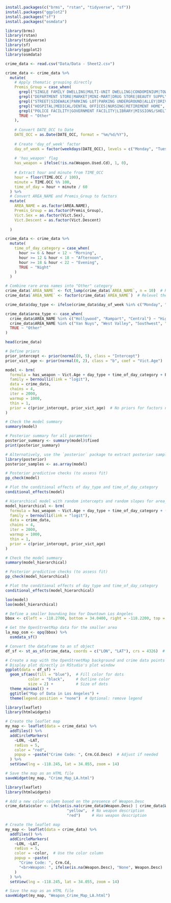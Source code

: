 ```r
install.packages(c("brms", "rstan", "tidyverse", "sf"))
install.packages("ggplot2")
install.packages("sf")
install.packages("osmdata")
```

```r
library(brms)
library(rstan)
library(tidyverse)
library(sf)
library(ggplot2)
library(osmdata)
```

```r
crime_data <- read.csv("Data/Data - Sheet2.csv")
```

```r
crime_data <- crime_data %>%
  mutate(
    # Apply thematic grouping directly
    Premis_Group = case_when(
      grepl("SINGLE FAMILY DWELLING|MULTI-UNIT DWELLING|CONDOMINIUM|TOWNHOUSE|GARAGE|GROUP HOME|SRO|PORCH, RESIDENTIAL|HIGH-RISE BUILDING|FRAT HOUSE/SORORITY/DORMITORY", Premis.Desc, ignore.case = TRUE) ~ "Residential",
      grepl("DEPARTMENT STORE|MARKET|MINI-MART|DRUG STORE|BEAUTY SUPPLY STORE|LIQUOR STORE|TOBACCO SHOP|CLOTHING STORE|JEWELRY STORE|OTHER STORE|BAR|RESTAURANT|COFFEE SHOP|NIGHT CLUB|SPORTS BAR|HOTEL|OFFICE BUILDING/OFFICE|GAS STATION|LAUNDROMAT|HEALTH SPA/GYM|NAIL SALON|PUBLIC STORAGE|FURNITURE STORE|BANK", Premis.Desc, ignore.case = TRUE) ~ "Commercial",
      grepl("STREET|SIDEWALK|PARKING LOT|PARKING UNDERGROUND|ALLEY|DRIVEWAY|PUBLIC RESTROOM|PARK|MTA|BUS|VEHICLE|LA UNION STATION|CONSTRUCTION SITE|TOW YARD|COLLEGE/JUNIOR COLLEGE/UNIVERSITY|ABANDONED BUILDING ABANDONED HOUSE|CONVENTION CENTER|AMTRAK TRAIN|SHOPPING MALL (COMMON AREA)", Premis.Desc, ignore.case = TRUE) ~ "Public Spaces",
      grepl("HOSPITAL|MEDICAL/DENTAL OFFICES|NURSING|RETIREMENT HOME", Premis.Desc, ignore.case = TRUE) ~ "Healthcare",
      grepl("POLICE FACILITY|GOVERNMENT FACILITY|LIBRARY|MISSIONS/SHELTERS|DETENTION|JAIL|STAPLES CENTER", Premis.Desc, ignore.case = TRUE) ~ "Government",
      TRUE ~ "Other"
    ),
  
    # Convert DATE_OCC to Date
    DATE_OCC = as.Date(DATE_OCC, format = "%m/%d/%Y"),
    
    # Create 'day_of_week' factor
    day_of_week = factor(weekdays(DATE_OCC), levels = c("Monday", "Tuesday", "Wednesday", "Thursday", "Friday", "Saturday", "Sunday")),
    
    # 'has_weapon' flag
    has_weapon = ifelse(!is.na(Weapon.Used.Cd), 1, 0),
    
    # Extract hour and minute from TIME_OCC
    hour = floor(TIME.OCC / 100),
    minute = TIME.OCC %% 100,
    time_of_day = hour + minute / 60
  ) %>%
  # Convert AREA_NAME and Premis_Group to factors
  mutate(
    AREA_NAME = as.factor(AREA.NAME),
    Premis_Group = as.factor(Premis_Group),
    Vict.Sex = as.factor(Vict.Sex),
    Vict.Descent = as.factor(Vict.Descent)
    
  )
```

```r
crime_data <- crime_data %>%
  mutate(
    time_of_day_category = case_when(
      hour >= 6 & hour < 12 ~ "Morning",
      hour >= 12 & hour < 18 ~ "Afternoon",
      hour >= 18 & hour < 22 ~ "Evening",
      TRUE ~ "Night"
    )
  )
```

```r
# Combine rare area names into "Other" category
crime_data$`AREA_NAME` <- fct_lump(crime_data$`AREA_NAME`, n = 10)  # Keep the 10 most common areas
crime_data$`AREA_NAME` <- factor(crime_data$`AREA_NAME`)  # Relevel the factor
```

```r
crime_data$day_type <- ifelse(crime_data$day_of_week %in% c("Monday", "Tuesday", "Wednesday", "Thursday", "Friday"), "Weekday", "Weekend")
```

```r
crime_data$area_type <- case_when(
  crime_data$AREA_NAME %in% c("Hollywood", "Rampart", "Central") ~ "High Crime",
  crime_data$AREA_NAME %in% c("Van Nuys", "West Valley", "Southwest", "Harbor") ~ "Low Crime",
  TRUE ~ "Other"
)
```

```r
head(crime_data)
```

```r
# Define priors
prior_intercept <- prior(normal(0, 5), class = "Intercept")
prior_vict_age <- prior(normal(0, 2), class = "b", coef = "Vict.Age")

model <- brm(
  formula = has_weapon ~ Vict.Age + day_type + time_of_day_category + Premis_Group,
  family = bernoulli(link = "logit"),
  data = crime_data,
  chains = 4,
  iter = 2000,
  warmup = 1000,
  thin = 1,
  prior = c(prior_intercept, prior_vict_age)  # No priors for factors needed here
)

# Check the model summary
summary(model)
```

```r
# Posterior summary for all parameters
posterior_summary <- summary(model)$fixed
print(posterior_summary)

# Alternatively, use the `posterior` package to extract posterior samples:
library(posterior)
posterior_samples <- as.array(model)
```

```r
# Posterior predictive checks (to assess fit)
pp_check(model)
```

```r
# Plot the conditional effects of day_type and time_of_day_category
conditional_effects(model)
```

```r
# Hierarchical model with random intercepts and random slopes for area_type
model_hierarchical <- brm(
  formula = has_weapon ~ Vict.Age + day_type + time_of_day_category + (1 | area_type) + Premis_Group,
  family = bernoulli(link = "logit"),
  data = crime_data,
  chains = 4,
  iter = 2000,
  warmup = 1000,
  thin = 1,
  prior = c(prior_intercept, prior_vict_age)
)

# Check the model summary
summary(model_hierarchical)
```

```r
# Posterior predictive checks (to assess fit)
pp_check(model_hierarchical)
```

```r
# Plot the conditional effects of day_type and time_of_day_category
conditional_effects(model_hierarchical)
```

```r
loo(model)
loo(model_hierarchical)
```

```r
# Define a smaller bounding box for Downtown Los Angeles
bbox <- c(left = -118.2700, bottom = 34.0400, right = -118.2200, top = 34.0700)

# Get the OpenStreetMap data for the smaller area
la_map_osm <- opq(bbox) %>%
  osmdata_sf()

# Convert the dataframe to an sf object
df_sf <- st_as_sf(crime_data, coords = c("LON", "LAT"), crs = 4326)  # EPSG:4326 for WGS 84

# Create a map with the OpenStreetMap background and crime data points
# Display plot directly in RStudio's plot window
ggplot(data = df_sf) + 
  geom_sf(aes(fill = "blue"),  # Fill color for dots
          color = "black",     # Outline color
          size = 2) +          # Size of dots
  theme_minimal() + 
  ggtitle("Map of Data in Los Angeles") +
  theme(legend.position = "none")  # Optional: remove legend
```

```r
library(leaflet)
library(htmlwidgets)

# Create the leaflet map
my_map <- leaflet(data = crime_data) %>%
  addTiles() %>%
  addCircleMarkers(
    ~LON, ~LAT,
    radius = 5,
    color = "red",
    popup = ~paste("Crime Code: ", Crm.Cd.Desc)  # Adjust if needed
  ) %>%
  setView(lng = -118.245, lat = 34.055, zoom = 14)

# Save the map as an HTML file
saveWidget(my_map, "Crime_Map_LA.html")
```

```r
library(leaflet)
library(htmlwidgets)

# Add a new color column based on the presence of Weapon.Desc
crime_data$color <- ifelse(is.na(crime_data$Weapon.Desc) | crime_data$Weapon.Desc == "",
                           "yellow",  # No weapon description
                           "red")     # Has weapon description

# Create the leaflet map
my_map <- leaflet(data = crime_data) %>%
  addTiles() %>%
  addCircleMarkers(
    ~LON, ~LAT,
    radius = 5,
    color = ~color,  # Use the color column
    popup = ~paste(
      "Crime Code: ", Crm.Cd,
      "<br>Weapon: ", ifelse(is.na(Weapon.Desc), "None", Weapon.Desc)
    )
  ) %>%
  setView(lng = -118.245, lat = 34.055, zoom = 14)

# Save the map as an HTML file
saveWidget(my_map, "Weapon_Crime_Map_LA.html")
```
